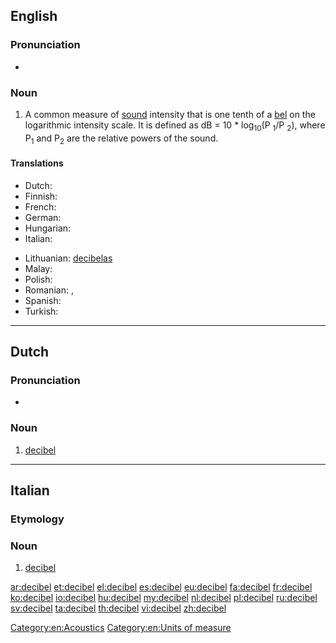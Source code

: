 {{also|décibel}}
==English==
{{wikipedia}}

===Pronunciation===
* {{a|GenAm}} {{IPA|/ˈdɛsɪbɛl/|/ˈdɛsɪbəl/}}

===Noun===
{{en-noun}}

# A common measure of [[sound]] intensity that is one tenth of a [[bel]] on the logarithmic intensity scale.  It is defined as dB = 10 * log<sub>10</sub>(P <sub>1</sub>/P <sub>2</sub>), where P<sub>1</sub> and P<sub>2</sub> are the relative powers of the sound.

====Translations====
{{trans-top|a common measure of sound intensity}}
* Dutch: {{t+|nl|decibel|m}}
* Finnish: {{t+|fi|desibeli}}
* French: {{t+|fr|décibel|m}}
* German: {{t+|de|Dezibel|n}}
* Hungarian: {{t+|hu|decibel}}
* Italian: {{t-|it|decibel|m}}
{{trans-mid}}
* Lithuanian: [[decibelas]] {{m}}
* Malay: {{t-|ms|desibel}}
* Polish: {{t+|pl|decybel|m}}
* Romanian: {{t-|ro|decibeli|m|p}}, {{t-|ro|decibel|m}}
* Spanish: {{t|es|decibelio|m}}
* Turkish: {{t+|tr|desibel}}
{{trans-bottom}}

[[Category:en:Acoustics]]
[[Category:en:Units of measure]]

----

==Dutch==

===Pronunciation===
* {{IPA|/ˈdeːsibəɫ/|lang=nl}}

===Noun===
{{nl-noun|m|decibels|decibeltje}}

# [[#English|decibel]]

----

==Italian==

===Etymology===
{{etyl|en|it}} {{term|decibel|lang=en}}

===Noun===
{{head|it|noun}} {{m|inv}}

# [[#English|decibel]]

[[ar:decibel]]
[[et:decibel]]
[[el:decibel]]
[[es:decibel]]
[[eu:decibel]]
[[fa:decibel]]
[[fr:decibel]]
[[ko:decibel]]
[[io:decibel]]
[[hu:decibel]]
[[my:decibel]]
[[nl:decibel]]
[[pl:decibel]]
[[ru:decibel]]
[[sv:decibel]]
[[ta:decibel]]
[[th:decibel]]
[[vi:decibel]]
[[zh:decibel]]